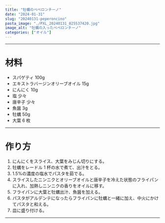 ```yaml
---
title: "牡蠣のペペロンチーノ"
date: "2024-01-31"
slug: "20240131-peperoncino"
pasta_image: "./PXL_20240131_025537420.jpg"
image_alt: "牡蠣の入ったペペロンチーノ"
categories: ["オイル"]
---
```


---

# 材料

- スパゲティ 100g
- エキストラバージンオリーブオイル 15g
- にんにく 10g
- 塩 少々
- 唐辛子 少々
- 魚醤 3g
- 牡蠣 50g
- 大葉 6 枚

---

# 作り方

1. にんにくをスライス、大葉をみじん切りにする。
2. 牡蠣をレードル 1 杯の水で煮て、出汁をとる。
3. 1.5%の濃度の塩水でパスタを茹でる。
4. スライスしたニンニクとオリーブオイルと唐辛子を冷えた状態のフライパンに入れ、加熱しニンニクの香りをオイルに移す。
5. フライパンに大葉と牡蠣出汁、魚醤を加える。
6. パスタがアルデンテになったらフライパンに牡蠣と一緒に加え、中火にかけてパスタと和える。
7. 皿に盛り付ける。

---
